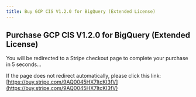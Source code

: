 ```yaml
---
title: Buy GCP CIS V1.2.0 for BigQuery (Extended License)
---
```



<Head>
  <meta httpEquiv="refresh" content="5; url='https://buy.stripe.com/9AQ0045HX7ltcKI3fV'" />
</Head>

## Purchase GCP CIS V1.2.0 for BigQuery (Extended License)

You will be redirected to a Stripe checkout page to complete your purchase in 5 seconds…

If the page does not redirect automatically, please click this link: [https://buy.stripe.com/9AQ0045HX7ltcKI3fV](https://buy.stripe.com/9AQ0045HX7ltcKI3fV)
